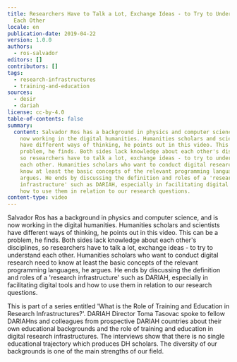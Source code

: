 ```yaml
---
title: Researchers Have to Talk a Lot, Exchange Ideas - to Try to Understand
  Each Other
locale: en
publication-date: 2019-04-22
version: 1.0.0
authors:
  - ros-salvador
editors: []
contributors: []
tags:
  - research-infrastructures
  - training-and-education
sources:
  - desir
  - dariah
license: cc-by-4.0
table-of-contents: false
summary:
  content: Salvador Ros has a background in physics and computer science, and is
    now working in the digital humanities. Humanities scholars and scientists
    have different ways of thinking, he points out in this video. This can be a
    problem, he finds. Both sides lack knowledge about each other's disciplines,
    so researchers have to talk a lot, exchange ideas - to try to understand
    each other. Humanities scholars who want to conduct digital research need to
    know at least the basic concepts of the relevant programming languages, he
    argues. He ends by discussing the definition and roles of a 'research
    infrastructure' such as DARIAH, especially in facilitating digital tools and
    how to use them in relation to our research questions.
content-type: video
---
```

Salvador Ros has a background in physics and computer science, and is now working in the digital humanities. Humanities scholars and scientists have different ways of thinking, he points out in this video. This can be a problem, he finds. Both sides lack knowledge about each other's disciplines, so researchers have to talk a lot, exchange ideas - to try to understand each other. Humanities scholars who want to conduct digital research need to know at least the basic concepts of the relevant programming languages, he argues. He ends by discussing the definition and roles of a 'research infrastructure' such as DARIAH, especially in facilitating digital tools and how to use them in relation to our research questions.

This is part of a series entitled 'What is the Role of Training and Education in Research Infrastructures?'. DARIAH Director Toma Tasovac spoke to fellow DARIAHns and colleagues from prospective DARIAH countries about their own educational backgrounds and the role of training and education in digital research infrastructures. The interviews show that there is no single educational trajectory which produces DH scholars. The diversity of our backgrounds is one of the main strengths of our field.

<VideoCard provider="youtube" id="1cv-Tx7fOO0" title="Researchers Have to Talk a Lot, Exchange Ideas - to Try to Understand Each Other" image="/assets/content/assets/en/resources/hosted/researchers-have-to-talk-a-lot-exchange-ideas-to-try-to-understand-each-other/ros-training-jpg" />
